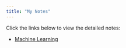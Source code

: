 ```yaml
---
title: "My Notes"
---
```


Click the links below to view the detailed notes:

- [Machine Learning](ML.qmd)
<!-- - [Social Network Analysis](SNA.qmd) -->